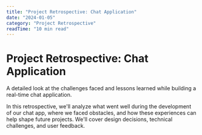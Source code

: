 ```yaml
---
title: "Project Retrospective: Chat Application"
date: "2024-01-05"
category: "Project Retrospective"
readTime: "10 min read"
---
```


# Project Retrospective: Chat Application

A detailed look at the challenges faced and lessons learned while building a real-time chat application.

In this retrospective, we'll analyze what went well during the development of our chat app, where we faced obstacles, and how these experiences can help shape future projects. We'll cover design decisions, technical challenges, and user feedback.
